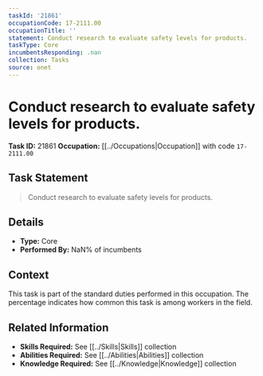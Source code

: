 ```yaml
---
taskId: '21861'
occupationCode: 17-2111.00
occupationTitle: ''
statement: Conduct research to evaluate safety levels for products.
taskType: Core
incumbentsResponding: .nan
collection: Tasks
source: onet
---
```

# Conduct research to evaluate safety levels for products.

**Task ID:** 21861
**Occupation:** [[../Occupations|Occupation]] with code `17-2111.00`

## Task Statement

> Conduct research to evaluate safety levels for products.

## Details

- **Type:** Core
- **Performed By:** NaN% of incumbents

## Context

This task is part of the standard duties performed in this occupation. The percentage indicates how common this task is among workers in the field.

## Related Information

- **Skills Required:** See [[../Skills|Skills]] collection
- **Abilities Required:** See [[../Abilities|Abilities]] collection
- **Knowledge Required:** See [[../Knowledge|Knowledge]] collection
